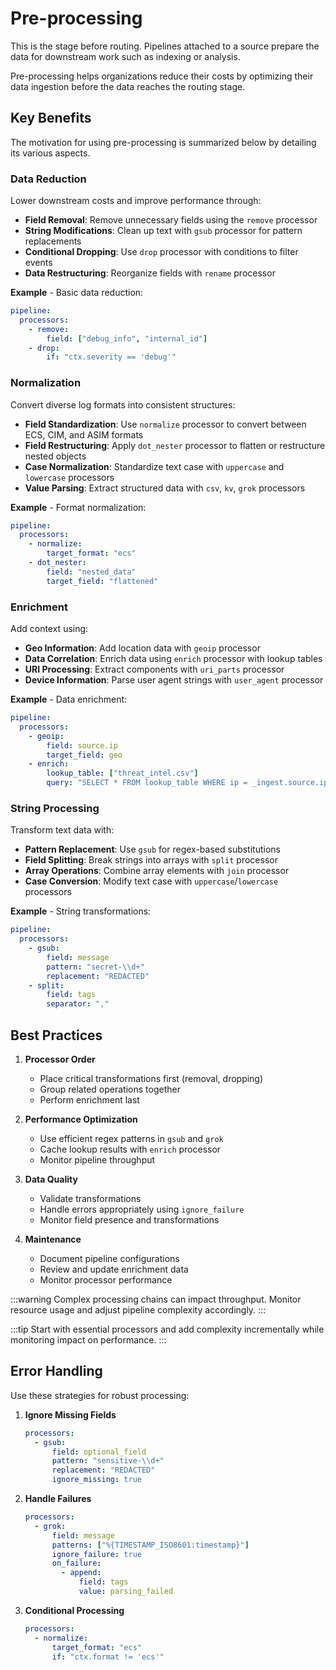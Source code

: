 # Pre-processing

This is the stage before routing. Pipelines attached to a source prepare the data for downstream work such as indexing or analysis.

Pre-processing helps organizations reduce their costs by optimizing their data ingestion before the data reaches the routing stage.

## Key Benefits

The motivation for using pre-processing is summarized below by detailing its various aspects.

### Data Reduction

Lower downstream costs and improve performance through:

- **Field Removal**: Remove unnecessary fields using the `remove` processor
- **String Modifications**: Clean up text with `gsub` processor for pattern replacements
- **Conditional Dropping**: Use `drop` processor with conditions to filter events
- **Data Restructuring**: Reorganize fields with `rename` processor

**Example** - Basic data reduction:

```yaml
pipeline:
  processors:
    - remove:
        field: ["debug_info", "internal_id"]
    - drop:
        if: "ctx.severity == 'debug'"
```

### Normalization 

Convert diverse log formats into consistent structures:

- **Field Standardization**: Use `normalize` processor to convert between ECS, CIM, and ASIM formats
- **Field Restructuring**: Apply `dot_nester` processor to flatten or restructure nested objects
- **Case Normalization**: Standardize text case with `uppercase` and `lowercase` processors
- **Value Parsing**: Extract structured data with `csv`, `kv`, `grok` processors

**Example** - Format normalization:

```yaml
pipeline:
  processors:
    - normalize:
        target_format: "ecs"
    - dot_nester:
        field: "nested_data"
        target_field: "flattened"
```

### Enrichment

Add context using:

- **Geo Information**: Add location data with `geoip` processor
- **Data Correlation**: Enrich data using `enrich` processor with lookup tables
- **URI Processing**: Extract components with `uri_parts` processor
- **Device Information**: Parse user agent strings with `user_agent` processor

**Example** - Data enrichment:

```yaml
pipeline:
  processors:
    - geoip:
        field: source.ip
        target_field: geo
    - enrich:
        lookup_table: ["threat_intel.csv"]
        query: "SELECT * FROM lookup_table WHERE ip = _ingest.source.ip"
```

### String Processing

Transform text data with:

- **Pattern Replacement**: Use `gsub` for regex-based substitutions
- **Field Splitting**: Break strings into arrays with `split` processor
- **Array Operations**: Combine array elements with `join` processor
- **Case Conversion**: Modify text case with `uppercase`/`lowercase` processors

**Example** - String transformations:

```yaml
pipeline:
  processors:
    - gsub:
        field: message
        pattern: "secret-\\d+"
        replacement: "REDACTED"
    - split:
        field: tags
        separator: ","
```

## Best Practices

1. **Processor Order**
   - Place critical transformations first (removal, dropping)
   - Group related operations together
   - Perform enrichment last

2. **Performance Optimization**
   - Use efficient regex patterns in `gsub` and `grok`
   - Cache lookup results with `enrich` processor
   - Monitor pipeline throughput

3. **Data Quality**
   - Validate transformations
   - Handle errors appropriately using `ignore_failure`
   - Monitor field presence and transformations

4. **Maintenance**
   - Document pipeline configurations
   - Review and update enrichment data
   - Monitor processor performance

:::warning
Complex processing chains can impact throughput. Monitor resource usage and adjust pipeline complexity accordingly.
:::

:::tip
Start with essential processors and add complexity incrementally while monitoring impact on performance.
:::

## Error Handling

Use these strategies for robust processing:

1. **Ignore Missing Fields**
   ```yaml
   processors:
     - gsub:
         field: optional_field
         pattern: "sensitive-\\d+"
         replacement: "REDACTED"
         ignore_missing: true
   ```

2. **Handle Failures**
   ```yaml
   processors:
     - grok:
         field: message
         patterns: ["%{TIMESTAMP_ISO8601:timestamp}"]
         ignore_failure: true
         on_failure:
           - append:
               field: tags
               value: parsing_failed
   ```

3. **Conditional Processing**
   ```yaml
   processors:
     - normalize:
         target_format: "ecs"
         if: "ctx.format != 'ecs'"
   ```